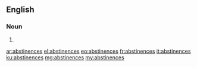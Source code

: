 ==English==

===Noun===
{{head|en|plural}}

# {{plural of|abstinence|lang=en|nocat=1}}

[[ar:abstinences]]
[[el:abstinences]]
[[eo:abstinences]]
[[fr:abstinences]]
[[it:abstinences]]
[[ku:abstinences]]
[[mg:abstinences]]
[[my:abstinences]]